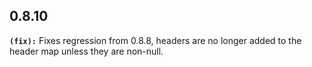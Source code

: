 ## 0.8.10
**`(fix):`** Fixes regression from 0.8.8, headers are no longer added to the header map unless they are non-null.

